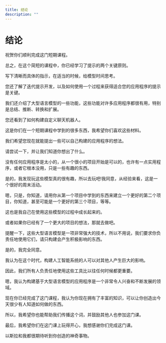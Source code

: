 ```yaml
---
title: 结论
description: ""
---
```


# 结论

<Player title="prompt_eng_09_conclusion_v2" />

祝贺你们顺利完成这门短期课程。

总之，在这个简短的课程中，你已经学习了提示的两个关键原则。

写下清晰而具体的指示，在适当的时候，给模型时间思考。

您还了解了迭代提示开发，以及如何使用一个过程来获得适合您的应用程序的提示是关键。

我们还介绍了大型语言模型的一些功能，这些功能对许多应用程序都很有用，特别是总结、推断、转换和扩展。

您还看到了如何构建自定义聊天机器人。

这是你们在一个短期课程中学到的很多东西，我希望你们喜欢这些材料。

我们希望您现在就能提出一些可以自己构建的应用程序的想法。

请尝试一下，并让我们知道你想出了什么。

没有任何应用程序是太小的，从一个很小的项目开始是可以的，也许有一点实用程序，或者它根本没用，只是一些有趣的东西。

是的，我发现玩这些模型真的很有趣，所以去玩吧!我同意，从经验来看，这是一个很好的周末活动。

嗯，只是，你知道，请用你从第一个项目中学到的东西来建立一个更好的第二个项目，你知道，甚至可能是一个更好的第三个项目，等等。

这也是我自己在使用这些模型的过程中成长起来的。

或者如果你已经有了一个更大的项目的想法，那就去做吧。

提醒一下，这些大型语言模型是一项非常强大的技术，所以不用说，我们要求你负责任地使用它们，请只构建会产生积极影响的东西。

是的，我完全同意。

我认为在这个时代，构建人工智能系统的人可以对其他人产生巨大的影响。

因此，我们所有人负责任地使用这些工具比以往任何时候都更重要。

嗯，我认为构建基于大型语言模型的应用程序是一个非常令人兴奋和不断发展的领域。

现在你已经完成了这门课程，我认为你现在拥有了丰富的知识，可以让你创造出今天很少有人知道如何做的东西。

所以，我希望你也能帮助我们传播这个词，并鼓励其他人也参加这门课。

最后，我希望你们在这门课上玩得开心，我想感谢你们完成这门课。

以斯拉和我都很期待听到你创造的神奇事物。
